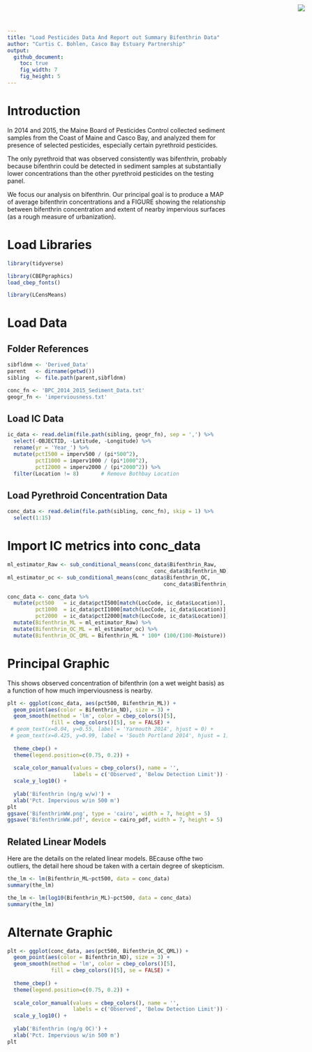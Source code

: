 ```yaml
---
title: "Load Pesticides Data And Report out Summary Bifenthrin Data"
author: "Curtis C. Bohlen, Casco Bay Estuary Partnership"
output:
  github_document:
    toc: true
    fig_width: 7
    fig_height: 5
---
```

<img
    src="https://www.cascobayestuary.org/wp-content/uploads/2014/04/logo_sm.jpg"
    style="position:absolute;top:10px;right:50px;" />

# Introduction
In 2014 and 2015, the Maine Board of Pesticides Control collected sediment samples from the Coast of Maine and Casco Bay, and analyzed them for presence of selected pesticides, especially certain pyrethroid pesticides.

The only pyrethroid that was observed consistently was bifenthrin, probably because bifenthrin could be detected in sediment samples at substantially lower concentrations than the other pyrethroid pesticides on the testing panel.
 
We focus our analysis on bifenthrin.  Our principal goal is to produce a MAP of average bifenthrin concentrations and a FIGURE showing the relationship between bifenthrin concentration and extent of nearby impervious surfaces (as a rough measure of urbanization).   

# Load Libraries
```r
library(tidyverse)

library(CBEPgraphics)
load_cbep_fonts()

library(LCensMeans)
```

# Load Data
## Folder References
```r
sibfldnm <- 'Derived_Data'
parent   <- dirname(getwd())
sibling  <- file.path(parent,sibfldnm)

conc_fn <- 'BPC_2014_2015_Sediment_Data.txt'
geogr_fn <- 'imperviousness.txt'
```

## Load IC Data
```r
ic_data <- read.delim(file.path(sibling, geogr_fn), sep = ',') %>%
  select(-OBJECTID, -Latitude, -Longitude) %>%
  rename(yr = 'Year_') %>%
  mutate(pctI500 = imperv500 / (pi*500^2),
         pctI1000 = imperv1000 / (pi*1000^2),
         pctI2000 = imperv2000 / (pi*2000^2)) %>%
  filter(Location != 8)       # Remove Bothbay Location
```

## Load Pyrethroid Concentration Data
```r
conc_data <- read.delim(file.path(sibling, conc_fn), skip = 1) %>%
  select(1:15)
```

# Import IC metrics into conc_data
```r

ml_estimator_Raw <- sub_conditional_means(conc_data$Bifenthrin_Raw,
                                               conc_data$Bifenthrin_ND)
ml_estimator_oc <- sub_conditional_means(conc_data$Bifenthrin_OC,
                                                  conc_data$Bifenthrin_ND)

conc_data <- conc_data %>%
  mutate(pct500   = ic_data$pctI500[match(LocCode, ic_data$Location)],
         pct1000  = ic_data$pctI1000[match(LocCode, ic_data$Location)],
         pct2000  = ic_data$pctI2000[match(LocCode, ic_data$Location)]) %>%
  mutate(Bifenthrin_ML = ml_estimator_Raw) %>%
  mutate(Bifenthrin_OC_ML = ml_estimator_oc) %>%
  mutate(Bifenthrin_OC_QML = Bifenthrin_ML * 100* (100/(100-Moisture)) / TOC)
```

# Principal Graphic
This shows observed concentration of bifenthrin (on a wet weight basis) as a function of how much imperviousness is nearby.
```r
plt <- ggplot(conc_data, aes(pct500, Bifenthrin_ML)) +
  geom_point(aes(color = Bifenthrin_ND), size = 3) +
  geom_smooth(method = 'lm', color = cbep_colors()[5],
              fill = cbep_colors()[5], se = FALSE) +
 # geom_text(x=0.04, y=0.55, label = 'Yarmouth 2014', hjust = 0) +
 # geom_text(x=0.425, y=0.99, label = 'South Portland 2014', hjust = 1) +
  
  theme_cbep() +
  theme(legend.position=c(0.75, 0.2)) +
  
  scale_color_manual(values = cbep_colors(), name = '',
                     labels = c('Observed', 'Below Detection Limit')) +
  scale_y_log10() +
  
  ylab('Bifenthrin (ng/g w/w)') +
  xlab('Pct. Impervious w/in 500 m')
plt
ggsave('BifenthrinWW.png', type = 'cairo', width = 7, height = 5)
ggsave('BifenthrinWW.pdf', device = cairo_pdf, width = 7, height = 5)
```

## Related Linear Models
Here are the details on the related linear models.  BEcause ofthe two outliers, the detail here shoud be taken with a certain degree of skepticism.
```r
the_lm <- lm(Bifenthrin_ML~pct500, data = conc_data)
summary(the_lm)
```


```r
the_lm <- lm(log10(Bifenthrin_ML)~pct500, data = conc_data)
summary(the_lm)
```

# Alternate Graphic
```r
plt <- ggplot(conc_data, aes(pct500, Bifenthrin_OC_QML)) +
  geom_point(aes(color = Bifenthrin_ND), size = 3) +
  geom_smooth(method = 'lm', color = cbep_colors()[5],
              fill = cbep_colors()[5], se = FALSE) +
  
  theme_cbep() +
  theme(legend.position=c(0.75, 0.2)) +
  
  scale_color_manual(values = cbep_colors(), name = '',
                     labels = c('Observed', 'Below Detection Limit')) +
  scale_y_log10() +
  
  ylab('Bifenthrin (ng/g OC)') +
  xlab('Pct. Impervious w/in 500 m')
plt
```

